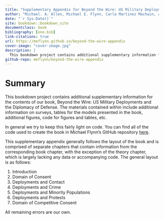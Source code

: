 ```yaml
--- 
title: "Supplementary Appendix for Beyond the Wire: US Military Deployments and Host Country Public Opinion"
author: "Michael. A. Allen, Michael E. Flynn, Carla Martinez Machain, and Andrew Stravers"
date: "`r Sys.Date()`"
site: bookdown::bookdown_site
documentclass: book
bibliography: [one.bib]
link-citations: true
url: https://meflynn.github.io/beyond-the-wire-appendix
cover-image: "cover-image.jpg"
description: |
  This bookdown project contains additional supplementary information for the contents of our book, Beyond the Wire: US Military Deployments and Host Country Public Opinion. The materials contained within include additional information on surveys, tables for the models presented in the book, additional figures, etc.
github-repo: meflynn/beyond-the-wire-appendix
---
```


# Summary {-}

This bookdown project contains additional supplementary information for the contents of our book, Beyond the Wire: US Military Deployments and the Diplomacy of Defense. The materials contained within include additional information on surveys, tables for the models presented in the book, additional figures, code for figures and tables, etc.

In general we try to keep this fairly light on code. You can find all of the code used to create the book in Michael Flynn's GitHub repository [here](https://github.com/meflynn/troops-book).

This supplementary appendix generally follows the layout of the book and is comprised of separate chapters that contain information from the corresponding book chapter, with the exception of the theory chapter, which is largely lacking any data or accompanying code. The general layout is as follows:

1. Introduction
2. Domain of Consent
3. Deployments and Contact
4. Deployments and Crime
5. Deployments and Minority Populations
6. Deployments and Protests
7. Domain of Competitive Consent

All remaining errors are our own.
